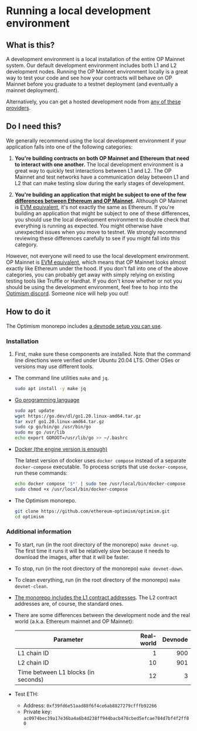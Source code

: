 # Running a local development environment

## What is this?

A development environment is a local installation of the entire OP Mainnet system.
Our default development environment includes both L1 and L2 development nodes.
Running the OP Mainnet environment locally is a great way to test your code and see how your contracts will behave on OP Mainnet before you graduate to a testnet deployment (and eventually a mainnet deployment).

Alternatively, you can get a hosted development node from [any of these providers](../../useful-tools/providers.md).


## Do I need this?

We generally recommend using the local development environment if your application falls into one of the following categories:

1. **You're building contracts on both OP Mainnet and Ethereum that need to interact with one another.** The local development environment is a great way to quickly test interactions between L1 and L2. The OP Mainnet and test networks have a communication delay between L1 and L2 that can make testing slow during the early stages of development.

2. **You're building an application that might be subject to one of the few [differences between Ethereum and OP Mainnet](./differences.md).** Although OP Mainnet is [EVM equivalent](https://medium.com/ethereum-optimism/introducing-evm-equivalence-5c2021deb306), it's not exactly the same as Ethereum. If you're building an application that might be subject to one of these differences, you should use the local development environment to double check that everything is running as expected. You might otherwise have unexpected issues when you move to testnet. We strongly recommend reviewing these differences carefully to see if you might fall into this category.

However, not everyone will need to use the local development environment.
OP Mainnet is [EVM equivalent](https://medium.com/ethereum-optimism/introducing-evm-equivalence-5c2021deb306), which means that OP Mainnet looks almost exactly like Ethereum under the hood.
If you don't fall into one of the above categories, you can probably get away with simply relying on existing testing tools like Truffle or Hardhat.
If you don't know whether or not you should be using the development environment, feel free to hop into the [Optimism discord](https://discord-gateway.optimism.io).
Someone nice will help you out!


## How to do it

The Optimism monorepo includes [a devnode setup you can use](https://github.com/ethereum-optimism/optimism/blob/65ec61dde94ffa93342728d324fecf474d228e1f/specs/meta/devnet.md).

### Installation 

1. First, make sure these components are installed.
Note that the command line directions were verified under Ubuntu 20.04 LTS.
Other OSes or versions may use different tools.

- The command line utilities `make` and `jq`.

  ```sh
  sudo apt install -y make jq
  ```

- [Go programming language](https://go.dev/)  

  ```sh
  sudo apt update
  wget https://go.dev/dl/go1.20.linux-amd64.tar.gz
  tar xvzf go1.20.linux-amd64.tar.gz
  sudo cp go/bin/go /usr/bin/go
  sudo mv go /usr/lib
  echo export GOROOT=/usr/lib/go >> ~/.bashrc
  ```

- [Docker (the engine version is enough)](https://docs.docker.com/engine/install/#server)

  The latest version of docker uses `docker compose` instead of a separate `docker-compose` executable.
  To process scripts that use `docker-compose`, run these commands:

  ```sh  
  echo docker compose '$*' | sudo tee /usr/local/bin/docker-compose
  sudo chmod +x /usr/local/bin/docker-compose 
  ```

- The Optimism monorepo.

  ```sh
  git clone https://github.com/ethereum-optimism/optimism.git
  cd optimism
  ```


### Additional information

- To start, run (in the root directory of the monorepo) `make devnet-up`.  
  The first time it runs it will be relatively slow because it needs to download the images, after that it will be faster.

- To stop, run (in the root directory of the monorepo) `make devnet-down`.

- To clean everything, run (in the root directory of the monorepo) `make devnet-clean`.

- [The monorepo includes the L1 contract addresses](https://github.com/ethereum-optimism/optimism/blob/65ec61dde94ffa93342728d324fecf474d228e1f/packages/contracts-bedrock/deploy-config/devnetL1.json).
  The L2 contract addresses are, of course, the standard ones.

- There are some differences between the development node and the real world (a.k.a. Ethereum mainnet and OP Mainnet):

  | Parameter | Real-world | Devnode |
  | - | -: | -: |
  | L1 chain ID |  1 | 900 
  | L2 chain ID | 10 | 901
  | Time between L1 blocks (in seconds) | 12 | 3

- Test ETH:
  
  - Address: `0xf39fd6e51aad88f6f4ce6ab8827279cfffb92266`
  - Private key: `ac0974bec39a17e36ba4a6b4d238ff944bacb478cbed5efcae784d7bf4f2ff80`